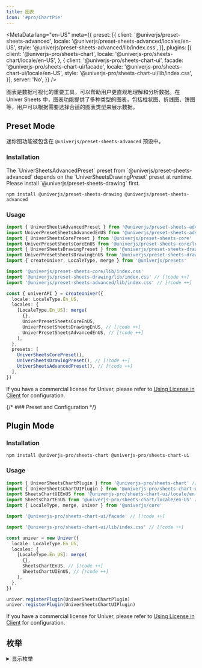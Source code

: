 ```yaml
---
title: 图表
icon: '#pro/ChartPie'
---
```


<MetaData
  lang="en-US"
  meta={{
    preset: [{
      client: '@univerjs/preset-sheets-advanced',
      locale: '@univerjs/preset-sheets-advanced/locales/en-US',
      style: '@univerjs/preset-sheets-advanced/lib/index.css',
    }],
    plugins: [{
      client: '@univerjs-pro/sheets-chart',
      locale: '@univerjs-pro/sheets-chart/locale/en-US',
    }, {
      client: '@univerjs-pro/sheets-chart-ui',
      facade: '@univerjs-pro/sheets-chart-ui/facade',
      locale: '@univerjs-pro/sheets-chart-ui/locale/en-US',
      style: '@univerjs-pro/sheets-chart-ui/lib/index.css',
    }],
    server: 'No',
  }}
/>

图表是数据可视化的重要工具，可以帮助用户更直观地理解和分析数据。在 Univer Sheets 中，图表功能提供了多种类型的图表，包括柱状图、折线图、饼图等，用户可以根据需要选择合适的图表类型来展示数据。

## Preset Mode

迷你图功能被包含在 `@univerjs/preset-sheets-advanced` 预设中。

### Installation

<Callout>
  The `UniverSheetsAdvancedPreset` preset from `@univerjs/preset-sheets-advanced` depends on the `UniverSheetsDrawingPreset` preset at runtime. Please install `@univerjs/preset-sheets-drawing` first.
</Callout>

```package-install
npm install @univerjs/preset-sheets-drawing @univerjs/preset-sheets-advanced
```

### Usage

```typescript
import { UniverSheetsAdvancedPreset } from '@univerjs/preset-sheets-advanced' // [!code ++]
import UniverPresetSheetsAdvancedEnUS from '@univerjs/preset-sheets-advanced/locales/en-US' // [!code ++]
import { UniverSheetsCorePreset } from '@univerjs/preset-sheets-core'
import UniverPresetSheetsCoreEnUS from '@univerjs/preset-sheets-core/locales/en-US'
import { UniverSheetsDrawingPreset } from '@univerjs/preset-sheets-drawing' // [!code ++]
import UniverPresetSheetsDrawingEnUS from '@univerjs/preset-sheets-drawing/locales/en-US' // [!code ++]
import { createUniver, LocaleType, merge } from '@univerjs/presets'

import '@univerjs/preset-sheets-core/lib/index.css'
import '@univerjs/preset-sheets-drawing/lib/index.css' // [!code ++]
import '@univerjs/preset-sheets-advanced/lib/index.css' // [!code ++]

const { univerAPI } = createUniver({
  locale: LocaleType.En_US,
  locales: {
    [LocaleType.En_US]: merge(
      {},
      UniverPresetSheetsCoreEnUS,
      UniverPresetSheetsDrawingEnUS, // [!code ++]
      UniverPresetSheetsAdvancedEnUS, // [!code ++]
    ),
  },
  presets: [
    UniverSheetsCorePreset(),
    UniverSheetsDrawingPreset(), // [!code ++]
    UniverSheetsAdvancedPreset(), // [!code ++]
  ],
})
```

If you have a commercial license for Univer, please refer to [Using License in Client](/en-US/guides/pro/license#in-preset-mode) for configuration.

{/* ### Preset and Configuration */}

## Plugin Mode

### Installation

```package-install
npm install @univerjs-pro/sheets-chart @univerjs-pro/sheets-chart-ui
```

### Usage

```typescript
import { UniverSheetsChartPlugin } from '@univerjs-pro/sheets-chart' // [!code ++]
import { UniverSheetsChartUIPlugin } from '@univerjs-pro/sheets-chart-ui' // [!code ++]
import SheetsChartUIEnUS from '@univerjs-pro/sheets-chart-ui/locale/en-US' // [!code ++]
import SheetsChartEnUS from '@univerjs-pro/sheets-chart/locale/en-US' // [!code ++]
import { LocaleType, merge, Univer } from '@univerjs/core'

import '@univerjs-pro/sheets-chart-ui/facade' // [!code ++]

import '@univerjs-pro/sheets-chart-ui/lib/index.css' // [!code ++]

const univer = new Univer({
  locale: LocaleType.En_US,
  locales: {
    [LocaleType.En_US]: merge(
      {},
      SheetsChartEnUS, // [!code ++]
      SheetsChartUIEnUS, // [!code ++]
    ),
  },
})

univer.registerPlugin(UniverSheetsChartPlugin)
univer.registerPlugin(UniverSheetsChartUIPlugin)
```

If you have a commercial license for Univer, please refer to [Using License in Client](/en-US/guides/pro/license#in-plugin-mode) for configuration.

## 枚举

<details>
  <summary>显示枚举</summary>
  ```typescript
  export enum ChartAttributeBits {
    Stack = 1 << 30,
    PercentStack = 1 << 29 | ChartAttributeBits.Stack,
    Horizontal = 1 << 28,
  }

  export enum ChartTypeBits {
    None = 0,
    Line = 1 << 1,
    Column = 1 << 2,
    ColumnStacked = ChartTypeBits.Column | ChartAttributeBits.Stack,
    ColumnPercentStacked = ChartTypeBits.Column | ChartAttributeBits.PercentStack,
    Bar = 1 << 2 | ChartAttributeBits.Horizontal,
    BarStacked = ChartTypeBits.Bar | ChartAttributeBits.Stack,
    BarPercentStacked = ChartTypeBits.Bar | ChartAttributeBits.PercentStack,
    Pie = 1 << 3,
    Doughnut = 1 << 8 | ChartTypeBits.Pie,
    Area = 1 << 4,
    AreaStacked = ChartTypeBits.Area | ChartAttributeBits.Stack,
    AreaPercentStacked = ChartTypeBits.Area | ChartAttributeBits.PercentStack,
    Radar = 1 << 5,
    Scatter = 1 << 6,
    Combination = 1 << 7,
  }
  ```
</details>

## Facade API

完整 facade api 类型定义，请查看 [FacadeAPI](https://reference.univer.ai/en-US)。

在 Univer Sheets 中，您可以使用 Facade API 来创建、配置和管理图表。Facade API 是一种图表的编程接口，可以帮助您更方便地使用图表功能。

### 插入图表

[`FWorksheet.newChart()`](https://reference.univer.ai/en-US/classes/FWorksheet#newchart) 方法用于创建一个图表构建器，返回一个 `FChartBuilderBase` 实例，您可以通过链式调用方法来设置图表的各种属性。

然后调用 `build()` 生成 `IChartBuilderInfo` 对象，通过 [`FWorksheet.insertChart(chartBuildInfo: IChartBuilderInfo)`](https://reference.univer.ai/en-US/classes/FWorksheet#insertchart) 方法将图表插入到表格中。

```typescript
const fWorkbook = univerAPI.getActiveWorkbook()
const fWorksheet = fWorkbook.getActiveSheet()

// 创建一个柱状图，数据源为 A1:D6。
// 开始位置为单元格 B2 的左上角。
// 图表的宽度为 600，高度为 400。
const chartInfo = fWorksheet.newChart()
  .setChartType(univerAPI.Enum.ChartType.Column)
  .addRange('A1:D6')
  .setPosition(1, 1, 0, 0)
  .setWidth(600)
  .setHeight(400)
  .build()
await fWorksheet.insertChart(chartInfo)
```

以下是 [`FChartBuilderBase`](https://reference.univer.ai/en-US/classes/FChartBuilderBase) 上的一些成员方法：

| 方法 | 描述 |
| --- | --- |
| addRange | 指定图表数据源范围 |
| setPosition | 以 row，col 锚点方式设置图表位置 |
| setAbsolutePosition | 以像素方式设置图表位置 |
| setChartType | 设置图表类型 |
| setWidth | 设置图表宽度 |
| setHeight | 设置图标高度 |
| setOptions | 设置图表配置项 |
| setTransposeRowsAndColumns | 行列转换 |
| setTheme | 设置主题 |
| setXAxisTitle | 设置X轴标题 |
| setYAxisTitle | 设置Y轴标题 |
| setRightYAxisTitle | 设置右轴标题 |
| setXAxisTextStyle | 设置X轴标题样式 |
| setYAxisTextStyle | 设置Y轴标题样式 |
| setRightYAxisTextStyle | 设置右轴标题样式 |
| setInvalidValueStrategy | 设置空单元格显示方式 |
| setAxisPointerStyle | 设置指示线样式 |
| setALLSeriesStyle | 设置所有系列样式 |
| setSeriesStyle | 设置系列样式 |
| build | 生成 builder info，用于插入/更新图表 |

目前我们支持以下的配置项，您可以通过查阅 IChartBuildOptions 来获取对应的配置：

<details>
  <summary>显示配置</summary>
  ```typescript
  export interface IChartBuildOptions {
    /**
     * @property {string} [title] The title of the chart.
     */
    title?: {
      /**
       * @property {string} [titlePosition] The position of the chart title.
       */
      position?: TitlePositionEnum
    } & IChartTextStyle
    /**
     * @property {string} [legend] The legend of the chart.
     */
    legend?: {
      /**
       * @property {string} [legendPosition] The position of the legend.The possible values are 'top', 'bottom', 'left', 'right' & 'hide'.
       */
      position?: LegendPositionEnum
      /**
       * @property {number} [fontSize] The font size of the legend.
       */
      fontSize?: number
      /**
       * @property {string} [color] The font color of the legend.
       */
      color?: string
      /**
       * @property {string} [bold] The font style of the legend.
       */
      bold?: boolean
      /**
       * @property {string} [italic] The font weight of the legend.
       */
      italic?: boolean
      /**
       * @property {SelectModeEnum} [selectMode] The select mode of the legend.The possible values are 'single', 'multiple' & 'close'.
       */
      selectMode?: SelectModeEnum
    }
    /**
     * @property {string} [xAxisTitle] The x-axis title of the chart.
     * @example
     * ```typescript
     * chartBuilder.setOptions('xAxisTitle.content', 'xAxis Title text')
     * .setOptions('xAxisTitle.font', 1)
     * .setOptions('xAxisTitle.fontSize', 12)
     * .setOptions('xAxisTitle.fontColor', '#ff0000')
     * .build();
     * ```
     */
    xAxisTitle?: IChartTextStyle
    /**
     * @property {string} [rightYAxisTitle] The right y-axis title of the chart.
     */
    yAxisTitle?: IChartTextStyle
    /**
     * @property {string} [rightYAxisTitle] The right y-axis title of the chart.
     */
    rightYAxisTitle?: IChartTextStyle
    xAxis?: IAxisOptions
    yAxis?: IAxisOptions
    yRightAxis?: IAxisOptions
    axisPointer?: {
      /**
       * @property {string} [indicatorLineType] The line type of the axis pointer.
       */
      indicatorLineType?: string
      /**
       * @property {ChartBorderDashType} [indicatorLineColor] The line color of the axis pointer.The maybe values are 'solid', 'dotted', 'dashed'.
       */
      indicatorLineColor?: ChartBorderDashType
      /**
       * @property {string} [indicatorLabelColor] The line width of the axis pointer.
       */
      indicatorLabelColor?: string
      /**
       * @property {string} [indicatorLabelTextColor] The font color of the axis pointer.
       */
      indicatorLabelTextColor?: string
    }
    allSeriesStyle?: IAllSeriesStyle
    seriesStyleMap?: {
      [id: string]: ISeriesStyle
    }
    /**
     * @property {string} [area] The area of line/area chart.
     */
    area?: {
      lineStyle: AreaLineStyle
    }
    /**
     * @property {string} [backgroundColor] The background color of the chart.
     */
    backgroundColor?: string
    /**
     * @property {string} [borderColor] The border color of the chart.
     */
    borderColor?: string
    /**
     * @property {boolean} [gradientFill] Whether to use gradient fill.This property does not work in line charts.
     */
    gradientFill?: boolean
    /**
     * @property {string} [theme] The theme of the chart.
     */
    theme?: string
    /**
     * @property {InvalidValueType} [invalidValueType] The display mode for empty cells.
     */
    invalidValueType?: InvalidValueType
  }
  ```
</details>

配置项通过 setOptions 方法来设置，有以下两种方式：
  - `setOptions(optionPath, optionVal)`: `setOptions('legend.color', '#ff0000')`
  - `setOptions('', IChartBuildOptions)`: `setOptions('', { legend: { color: '#ff0000', bold: true } })`

<details>
  <summary>创建一个折线图示例</summary>
  ```typescript
  const fWorkbook = univerAPI.getActiveWorkbook()
  const fWorksheet = fWorkbook.getActiveSheet()

  // 创建一个折线图
  const chartInfo = fWorksheet.newChart()
    // 折线图
    .asLineChart()
    // 设置数据源 A1:D6
    .addRange('A1:D6')
    // 设置起始位置 B2 单元格左上角
    .setPosition(1, 1, 0, 0)
    // 设置指示线样式
    .setAxisPointerStyle({
      indicatorLabelColor: '#ff0000',
      indicatorLineType: univerAPI.Enum.ChartBorderDashType.Solid,
      indicatorLineColor: '#00ff00',
      indicatorLabelTextColor: '#0000ff',
    })
    // 设置数据点大小 10
    .setDataPointSize(10)
    // 设置数据点形状为圆形
    .setDataPointShape(univerAPI.Enum.LinePointShape.CIRCLE)
    // 生成 builder info
    .build()
  const fChart = await fWorksheet.insertChart(chartInfo)

  // 3 秒后更新图表
  setTimeout(() => {
    if (fChart) {
      // 获取第一个系列数据
      const first = fChart.getSeriesData()[0]
      // 设置第一个系列颜色为红色
      const newChartInfo = fWorksheet.newChart(fChart)
        .setSeriesStyle(first.index, {
          color: '#ff0000',
        })
        .build()
      // 更新图表
      fSheet.updateChart(newChartInfo)
    }
  }, 3000)
  ```
</details>

目前我们还提供了以下的 builder 来创建对应的图表，这些 builder 都可以通过类似 `fWorkSheet.newChart().asLineChart()` 来创建，他们派生自 `FChartBuilderBase` 并且具有一些特有的配置：

```typescript
const lineChartBuilder = fWorkSheet.newChart().asLineChart()
const pieChartBuilder = fWorkSheet.newChart().asPieChart()
const radarChartBuilder = fWorkSheet.newChart().asRadarChart()

// 也可以通过下面的方式来创建
const chartBuilder = fWorkSheet.newChart()
  .setChartType(univerAPI.Enum.ChartType.Column)
```

- [LineChartBuilder](https://reference.univer.ai/en-US/classes/LineChartBuilder)

| 方法 | 描述 |
| --- | --- |
| setLineStyle | 设置折线的平滑度，'line'- 折线 , 'smooth'- 平滑， 'step' -阶梯 |
| setDataPointShape | 设置数据点形状，可以通过 LinePointShape 来查看支持的形状类型 |
| setDataPointColor | 设置数据点颜色 |
| setDataPointSize | 设置数据点大小 |
| build | 生成 builder info，用于插入/更新图表 |

- [PieChartBuilder](https://reference.univer.ai/en-US/classes/PieChartBuilder)

| 方法 | 描述 |
| --- | --- |
| setDoughnutHole | 设置饼图空心大小，该参数范围为 0-1 |
| setBorderColor | 设置饼图扇区的色值 |
| setHasPaddingAngle | 设置饼图扇区的是否有夹角（分离） |
| setIsHalfPie | 是不是半饼 |
| setRosePie | 是不是玫瑰图 |
| setShowLabelLine | 显示标签线 |
| build | 生成 builder info，用于插入/更新图表 |

- [RadarChartBuilder](https://reference.univer.ai/en-US/classes/RadarChartBuilder)

| 方法 | 描述 |
| --- | --- |
| setShape | 设置雷达图默认形状，目前支持的值为：'polygon'-多边形，'circle'-圆形 |
| setFill | 是否填充雷达图 |
| build | 生成 builder info，用于插入/更新图表 |

### 获取图表

[`FWorksheet.getCharts()`](https://reference.univer.ai/en-US/classes/FWorksheet#getcharts) 方法用于获取当前工作表中的所有图表，返回一个 `FChart[]` 数组。

```typescript
const fWorkbook = univerAPI.getActiveWorkbook()
const fWorksheet = fWorkbook.getActiveSheet()

// 获取当前工作表中的所有图表
const charts = fWorksheet.getCharts()
```

以下是 [`FChart`](https://reference.univer.ai/en-US/classes/FChart) 上的一些成员方法：

| 方法 | 描述 |
| --- | --- |
| getRange | 获取图表数据源范围 |
| getSeriesData | 获取图表系列数据 |
| getCategoryData | 获取图表类别数据 |
| updateRange | 更新图表数据源范围 |

### 更新图表

[`FWorksheet.updateChart(chartBuildInfo: IChartBuilderInfo)`](https://reference.univer.ai/en-US/classes/FWorksheet#updatechart) 方法用于更新图表，传入一个 `IChartBuilderInfo` 对象，用于更新图表的配置。

```typescript
const fWorkbook = univerAPI.getActiveWorkbook()
const fWorksheet = fWorkbook.getActiveSheet()

// 创建一个柱状图，数据源为 A1:D6.
// 起始位置为单元格 B2 的左上角.
const chartInfo = fWorksheet.newChart()
  .setChartType(univerAPI.Enum.ChartType.Column)
  .addRange('A1:D6')
  .setPosition(1, 1, 0, 0)
  .build()
await fWorksheet.insertChart(chartInfo)

// 获取当前工作表中的所有图表
const charts = fWorksheet.getCharts()

// 3 秒后更新第一个图表
setTimeout(() => {
  const newChartInfo = fWorksheet.newChart(charts[0])
    .asLineChart()
    .setOptions('legend.position', univerAPI.Enum.LegendPositionEnum.Right)
    .build()
  fWorksheet.updateChart(newChartInfo)
}, 3000)
```

### 删除图表

[`FWorksheet.removeChart(chart: FChart)`](https://reference.univer.ai/en-US/classes/FWorksheet#removechart) 方法用于删除图表，传入一个 `FChart` 对象，用于删除指定的图表。

```typescript
const fWorkbook = univerAPI.getActiveWorkbook()
const fWorksheet = fWorkbook.getActiveSheet()

// 创建一个柱状图，数据源为 A1:D6.
// 起始位置为单元格 B2 的左上角.
const chartInfo = fWorksheet.newChart()
  .setChartType(univerAPI.Enum.ChartType.Column)
  .addRange('A1:D6')
  .setPosition(1, 1, 0, 0)
  .build()
await fWorksheet.insertChart(chartInfo)

// 获取当前工作表中的所有图表
const charts = fWorksheet.getCharts()

// 3 秒后删除第一个图表
setTimeout(async () => {
  await fWorksheet.removeChart(charts[0])
  fWorksheet.getCharts()
}, 3000)
```

### 图表主题

[`FWorksheet.registerChartTheme(themeName: string, theme: IEchartTheme)`](https://reference.univer.ai/en-US/classes/FWorksheet#registercharttheme) 方法用于注册图表主题，传入一个主题名称和主题对象，用于注册自定义主题。

Univer chart 是基于 echarts 的图表库实现的，因此可以借助 echart 的主题构建工具来构建您的[自定制主题](https://echarts.apache.org/zh/theme-builder.html)。
您可以在该网站构建您自己的主题并下载成为配置文件，使用以下 API 来使用您的自定义主题：

```typescript
const fWorkbook = univerAPI.getActiveWorkbook()
const fWorksheet = fWorkbook.getActiveSheet()

// 注册您的主题
const theme = { // 您的主题配置
  version: 1,
  themeName: 'myTheme',
  theme: {
    // ... 为了简洁，省略了一些代码
    color: [
      '#893448',
      '#d95850',
      '#eb8146',
      '#ffb248',
      '#f2d643',
      '#ebdba4',
    ],
    // ... 为了简洁，省略了一些代码
    visualMapColor: [
      '#893448',
      '#d95850',
      '#eb8146',
      '#ffb248',
      '#f2d643',
      'rgb(247,238,173)',
    ],
    // ... 为了简洁，省略了一些代码
    axes: [],
    // ... 为了简洁，省略了一些代码
  },
}
fWorksheet.registerChartTheme('myTheme', theme)

// 使用您的主题创建一个折线图
const chartInfo = fWorksheet.newChart()
  .asLineChart()
  .addRange('A1:D6')
  .setPosition(1, 1, 0, 0)
  .setTheme('myTheme')
  .build()
await fWorksheet.insertChart(chartInfo)
```
